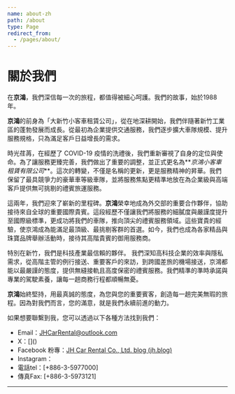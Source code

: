 ```yaml
---
name: about-zh
path: /about
type: Page
redirect_from:
  - /pages/about/
---
```


# **關於我們**

在**京鴻**，我們深信每一次的旅程，都值得被細心呵護。我們的故事，始於1988年。

**京鴻**的前身為「大新竹小客車租賃公司」，從在地深耕開始，我們伴隨著新竹工業區的蓬勃發展而成長。從最初為企業提供交通服務，我們逐步擴大車隊規模、提升服務規格，只為滿足客戶日益增長的需求。

時光荏苒，在經歷了 COVID-19 疫情的洗禮後，我們重新審視了自身的定位與使命。為了讓服務更臻完善，我們做出了重要的調整，並正式更名為**_京鴻小客車租賃有限公司_**。這次的轉變，不僅是名稱的更新，更是服務精神的昇華。我們保留了最具競爭力的豪華車等級車隊，並將服務焦點更精準地放在為企業級與高端客戶提供無可挑剔的禮賓旅運服務。

這兩年，我們迎來了嶄新的里程碑。**京鴻**榮幸地成為外交部的重要合作夥伴，協助接待來自全球的重要國際貴賓。這段經歷不僅讓我們將服務的細膩度與嚴謹度提升至國際級標準，更成功將我們的車隊，推向頂尖的禮賓服務領域。這些寶貴的經驗，使京鴻成為能滿足最頂級、最挑剔客群的首選。如今，我們也成為各家精品與珠寶品牌舉辦活動時，接待其高階貴賓的御用服務商。

特別在新竹，我們是科技產業最信賴的夥伴。 我們深知高科技企業的效率與隱私需求，從高階主管的例行接送、重要客戶的來訪，到跨國差旅的機場接送，京鴻都能以最嚴謹的態度，提供無縫接軌且高度保密的禮賓服務。我們精準的準時承諾與專業的駕駛素養，讓每一趟商務行程都順暢無憂。

**京鴻**始終堅持，用最真誠的態度，為您與您的重要賓客，創造每一趟完美無瑕的旅程。因為對我們而言，您的滿意，就是我們永續前進的動力。

如果想要聯繫到我，您可以透過以下各種方法找到我們：

- Email：[JHCarRental@outlook.com](mailto:jhcarrental@outlook.com)
- X：[](\)
- Facebook 粉專：[JH Car Rental Co., Ltd. blog (jh.blog)](https://www.facebook.com//)
- Instagram：[]()
- 電話tel：[+886-3-5977000]
- 傳真Fax: [+886-3-5973121]


---

